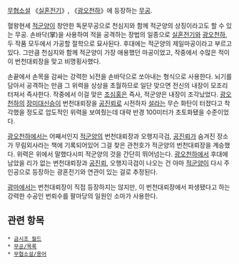 {{{+1 飜天大雷掌}}}

[[무협소설]] 《[[실혼전기]]》, 《[[광오천하]]》에 등장하는 [[무공]].

혈왕현세 [[적군양]]이 창안한 독문무공으로 천심지와 함께 적군양의 상징이라고도 할 수 있는 무공. 손바닥(掌)을 사용하여 적을 공격하는 장법의 일종으로 [[실혼전기]]와 [[광오천하]], 두 작품 모두에서 가공할 절학으로 묘사된다. 후대에는 적군양의 제일마공이라고 부르고 있다. 그만큼 천심지와 함께 적군양이 가장 애용했던 마공이었고, 작중에서 수많은 적이 이 번천대뢰장을 맞고 비명횡사했다.

손끝에서 손목을 감싸는 강력한 뇌전을 손바닥으로 쏘아내는 형식으로 사용한다. 뇌기를 담아서 공격하는 만큼 그 위력을 상상을 초월하므로 일단 맞으면 전신의 내장이 모조리 터져서 즉사한다. 작중에서 이걸 맞은 [[조심홍]]은 즉사, 적군양은 내장이 조각났었다. [[광오천하]]의 [[장미대신승]]이 번천대뢰장을 [[공진뢰]]로 시전하자 [[설라]]는 무슨 화탄이 터졌다고 착각했을 정도로 압도적인 위력을 보여줬는데 대략 반경 100미터가 초토화됐을 수준이었다.

[[광오천하]]에서는 어째서인지 [[적군양]]의 번천대뢰장과 오행지극검, [[공진뢰]]가 숨겨진 장소가 무림외사라는 책에 기록되어있어 그걸 찾은 관천호가 적군양의 번천대뢰장을 계승했다. 위력은 위에서 말했다시피 적군양의 것을 간단히 뛰어넘는다. [[광오천하]]에서 후대에 남았을 리가 없는 번천대뢰장과 [[공진뢰]], 오행지극검이 나오는 건 아마 [[적군양]]이 다시 주인공으로 등장하는 광혼전기와 연관이 있는 걸로 추정된다.

[[광마]]에서는 번천대뢰장이 직접 등장하지는 않지만, 이 번천대뢰장에서 파생됐다고 하는 강력한 수공인 번뢰수를 팔마당의 일원인 소마가 사용한다.
== 관련 항목 ==
 * [[금시조 월드]]
 * [[무공/목록]]
 * [[무협소설/용어]]
